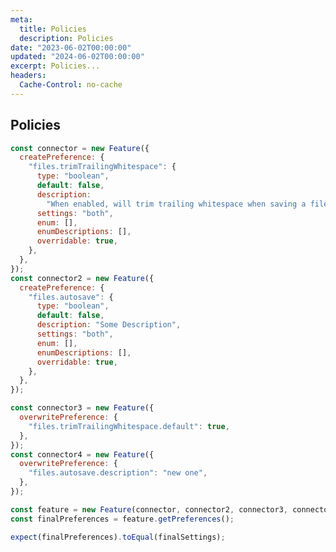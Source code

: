 ```yaml
---
meta:
  title: Policies
  description: Policies
date: "2023-06-02T00:00:00"
updated: "2024-06-02T00:00:00"
excerpt: Policies...
headers:
  Cache-Control: no-cache
---
```


## Policies

```js
const connector = new Feature({
  createPreference: {
    "files.trimTrailingWhitespace": {
      type: "boolean",
      default: false,
      description:
        "When enabled, will trim trailing whitespace when saving a file.",
      settings: "both",
      enum: [],
      enumDescriptions: [],
      overridable: true,
    },
  },
});
const connector2 = new Feature({
  createPreference: {
    "files.autosave": {
      type: "boolean",
      default: false,
      description: "Some Description",
      settings: "both",
      enum: [],
      enumDescriptions: [],
      overridable: true,
    },
  },
});

const connector3 = new Feature({
  overwritePreference: {
    "files.trimTrailingWhitespace.default": true,
  },
});
const connector4 = new Feature({
  overwritePreference: {
    "files.autosave.description": "new one",
  },
});

const feature = new Feature(connector, connector2, connector3, connector4);
const finalPreferences = feature.getPreferences();

expect(finalPreferences).toEqual(finalSettings);
```

